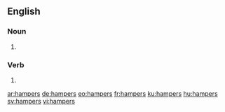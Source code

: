 ==English==

===Noun===
{{head|en|plural}}

# {{plural of|hamper|lang=en}}

===Verb===
{{head|en}}

# {{en-third-person singular of|hamper}}

[[ar:hampers]]
[[de:hampers]]
[[eo:hampers]]
[[fr:hampers]]
[[ku:hampers]]
[[hu:hampers]]
[[sv:hampers]]
[[vi:hampers]]